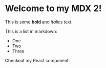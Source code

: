 # Welcome to my MDX 2!

This is some **bold** and _italics_ text.

This is a list in markdown:

- One
- Two
- Three

Checkout my React component:

